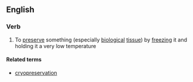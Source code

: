 ==English==

===Verb===
{{en-verb|cryopreserv|ing}}

# To [[preserve]] something (especially [[biological]] [[tissue]]) by [[freeze|freezing]] it and holding it a very low temperature

====Related terms====
*[[cryopreservation]]